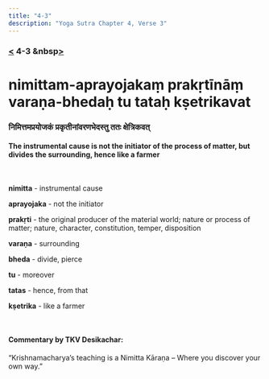 ```yaml
---
title: "4-3"
description: "Yoga Sutra Chapter 4, Verse 3"
---
```


### [<](/Chapter-4/4-2/) 4-3 &nbsp[>](/Chapter-4/4-4/)

# nimittam-aprayojakaṃ prakṛtīnāṃ varaṇa-bhedaḥ tu tataḥ kṣetrikavat

### निमित्तमप्रयोजकं प्रकृतीनांवरणभेदस्तु ततः क्षेत्रिकवत्

#### The instrumental cause is not the initiator of the process of matter, but divides the surrounding, hence like a farmer

<br />

**nimitta** - instrumental cause

**aprayojaka** - not the initiator

**prakṛti** - the original producer of the material world; nature or process of matter; nature, character, constitution, temper, disposition

**varaṇa** - surrounding

**bheda** - divide, pierce

**tu** - moreover

**tatas** - hence, from that

**kṣetrika** - like a farmer

<br />

#### Commentary by TKV Desikachar:

“Krishnamacharya’s teaching is a Nimitta Kāraṇa
– Where you discover your own way.”
